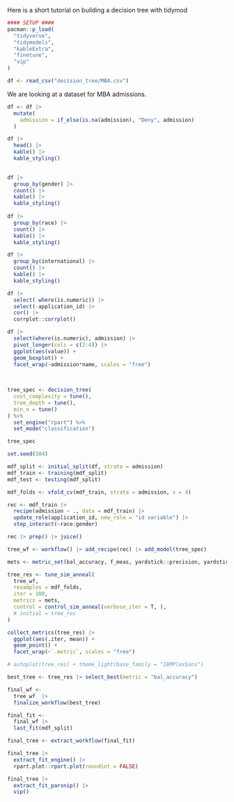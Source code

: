 Here is a short tutorial on building a decision tree with tidymod
```r
#### SETUP ####
pacman::p_load(
  "tidyverse",
  "tidymodels",
  "kableExtra",
  "finetune",
  "vip"
)

df <- read_csv("decision_tree/MBA.csv")
```

We are looking at a dataset for MBA admissions.

```r
df <- df |> 
  mutate(
    admission = if_else(is.na(admission), "Deny", admission)
  )

df |> 
  head() |> 
  kable() |>
  kable_styling()
  

```

```r
df |> 
  group_by(gender) |> 
  count() |> 
  kable() |>
  kable_styling()
  
df |> 
  group_by(race) |> 
  count() |> 
  kable() |>
  kable_styling()

df |> 
  group_by(international) |> 
  count() |> 
  kable() |>
  kable_styling()

```

```r
df |> 
  select( where(is.numeric)) |> 
  select(-application_id) |> 
  cor() |> 
  corrplot::corrplot()
```


```r

df |> 
  select(where(is.numeric), admission) |> 
  pivot_longer(cols = c(2:4)) |> 
  ggplot(aes(value)) +
  geom_boxplot() +
  facet_wrap(~admission*name, scales = "free")
  
  
```

```r
tree_spec <- decision_tree(
  cost_complexity = tune(),
  tree_depth = tune(),
  min_n = tune()
) %>%
  set_engine("rpart") %>%
  set_mode("classification")

tree_spec
```

```r
set.seed(504)

mdf_split <- initial_split(df, strata = admission)
mdf_train <- training(mdf_split)
mdf_test <- testing(mdf_split)

mdf_folds <- vfold_cv(mdf_train, strata = admission, v = 4)

rec <- mdf_train |>
  recipe(admission ~ ., data = mdf_train) |> 
  update_role(application_id, new_role = "id variable") |> 
  step_interact(~race:gender)

rec |> prep() |> juice()

tree_wf <- workflow() |> add_recipe(rec) |> add_model(tree_spec)

mets <- metric_set(bal_accuracy, f_meas, yardstick::precision, yardstick::recall, roc_auc)

tree_res <- tune_sim_anneal(
  tree_wf,
  resamples = mdf_folds,
  iter = 100,
  metrics = mets,
  control = control_sim_anneal(verbose_iter = T, ),
  # initial = tree_res
)

```

```r
collect_metrics(tree_res) |> 
  ggplot(aes(.iter, mean)) +
  geom_point() +
  facet_wrap(~`.metric`, scales = "free")

# autoplot(tree_res) + theme_light(base_family = "IBMPlexSans")

```

```r
best_tree <- tree_res |> select_best(metric = "bal_accuracy")

final_wf <- 
  tree_wf  |>  
  finalize_workflow(best_tree)

final_fit <- 
  final_wf |> 
  last_fit(mdf_split) 

final_tree <- extract_workflow(final_fit)

final_tree |> 
  extract_fit_engine() |> 
  rpart.plot::rpart.plot(roundint = FALSE)

final_tree |> 
  extract_fit_parsnip() |> 
  vip()

```

